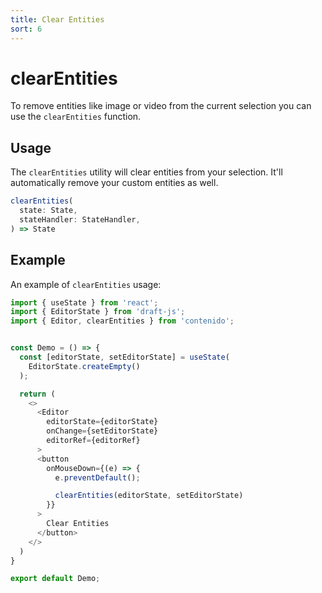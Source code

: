 ```yaml
---
title: Clear Entities
sort: 6
---
```


# clearEntities

To remove entities like image or video from the current selection you can use the
`clearEntities` function.

## Usage

The `clearEntities` utility will clear entities from your selection. It'll
automatically remove your custom entities as well.

```ts
clearEntities(
  state: State,
  stateHandler: StateHandler,
) => State
```

## Example

An example of `clearEntities` usage:

```ts
import { useState } from 'react';
import { EditorState } from 'draft-js';
import { Editor, clearEntities } from 'contenido';


const Demo = () => {
  const [editorState, setEditorState] = useState(
    EditorState.createEmpty()
  );

  return (
    <>
      <Editor
        editorState={editorState}
        onChange={setEditorState}
        editorRef={editorRef}
      >
      <button
        onMouseDown={(e) => {
          e.preventDefault();

          clearEntities(editorState, setEditorState)
        }}
      >
        Clear Entities
      </button>
    </>
  )
}

export default Demo;
```

